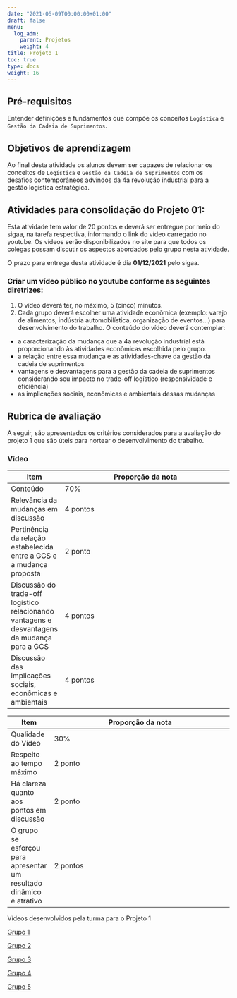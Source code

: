 ---
date: "2021-06-09T00:00:00+01:00"
draft: false
menu:
  log_adm:
    parent: Projetos
    weight: 4
title: Projeto 1
toc: true
type: docs
weight: 16
---

## Pré-requisitos

Entender definições e fundamentos que compõe os conceitos `Logística` e `Gestão da Cadeia de Suprimentos`. 

## Objetivos de aprendizagem

Ao final desta atividade os alunos devem ser capazes de relacionar os conceitos de `Logística` e `Gestão da Cadeia de Suprimentos` com os desafios contemporâneos advindos da 4a revolução industrial para a gestão logística estratégica. 

## Atividades para consolidação do Projeto 01:

Esta atividade tem valor de 20 pontos e deverá ser entregue por meio do sigaa, na tarefa respectiva, informando o link do vídeo carregado no youtube. Os vídeos serão disponibilizados no site para que todos os colegas possam discutir os aspectos abordados pelo grupo nesta atividade. 

O prazo para entrega desta atividade é dia **01/12/2021** pelo sigaa. 

### Criar um vídeo público no youtube conforme as seguintes diretrizes:

1. O vídeo deverá ter, no máximo, 5 (cinco) minutos.
2. Cada grupo deverá escolher uma atividade econômica (exemplo: varejo de alimentos, indústria automobilística, organização de eventos...) para desenvolvimento do trabalho. O conteúdo do vídeo deverá contemplar:
- a caracterização da mudança que a 4a revolução industrial está proporcionando às atividades econômicas escolhida pelo grupo.
- a relação entre essa mudança e as atividades-chave da gestão da cadeia de suprimentos 
- vantagens e desvantagens para a gestão da cadeia de suprimentos considerando seu impacto no trade-off logístico (responsividade e eficiência)
- as implicações sociais, econômicas e ambientais dessas mudanças

## Rubrica de avaliação

A seguir, são apresentados os critérios considerados para a avaliação do projeto 1 que são úteis para nortear o desenvolvimento do trabalho. 

### Vídeo

|Item|Proporção da nota
|----|-----------------
|Conteúdo |70%
|Relevância da mudanças em discussão|4 pontos
|Pertinência da relação estabelecida entre a GCS e a mudança proposta|2 ponto
|Discussão do trade-off logístico relacionando vantagens e desvantagens da mudança para a GCS|4 pontos
|Discussão das implicações sociais, econômicas e ambientais|4 pontos

|Item|Proporção da nota
|----|-----------------
|Qualidade do Vídeo|30%
|Respeito ao tempo máximo|2 ponto 	 
|Há clareza quanto aos pontos em discussão|2 ponto
|O grupo se esforçou para apresentar um resultado dinâmico e atrativo|2 pontos

Vídeos desenvolvidos pela turma para o Projeto 1

[Grupo 1](https://www.youtube.com/watch?v=ytMPBgBm5E4&ab_channel=CristianoMesseder)

[Grupo 2](https://www.canva.com/design/DAE0cAc4MrI/c85Qlg9X2cJbZwy2J7oZxA/watch?utm_content=DAE0cAc4MrI&utm_campaign=designshare&utm_medium=link&utm_source=sharebutton)

[Grupo 3](https://www.youtube.com/watch?v=8dywv6VcYwU)

[Grupo 4](https://www.youtube.com/watch?v=RmMIHYMJML8)

[Grupo 5](https://youtu.be/RmMIHYMJML8)

